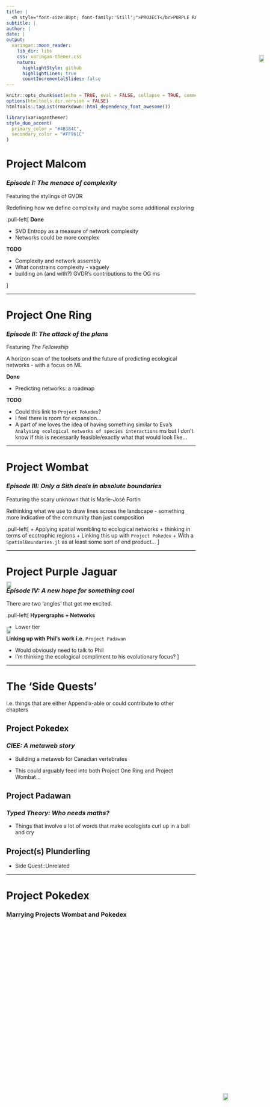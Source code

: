 ```yaml
---
title: |
  <h style="font-size:80pt; font-family:'Still';">PROJECT</br>PURPLE RAIN</h>
subtitle: | 
author: |
date: |
output:
  xaringan::moon_reader:
    lib_dir: libs
    css: xaringan-themer.css
    nature:
      highlightStyle: github
      highlightLines: true
      countIncrementalSlides: false
---
```


```r
knitr::opts_chunk$set(echo = TRUE, eval = FALSE, collapse = TRUE, comment = ">")
options(htmltools.dir.version = FALSE)
htmltools::tagList(rmarkdown::html_dependency_font_awesome())
```

```r
library(xaringanthemer)
style_duo_accent(
  primary_color = "#4B384C",
  secondary_color = "#FF961C"
)
```

# Project Malcom

### *Episode I: The menace of complexity*

Featuring the stylings of GVDR

Redefining how we define complexity and maybe some additional exploring

.pull-left[
**Done**

+ SVD Entropy as a measure of network complexity
+ Networks could be more complex

**TODO**

+ Complexity and network assembly
+ What constrains complexity - vaguely
+ building on (and with?) GVDR's contributions to the OG ms

]


---

# Project One Ring

### *Episode II: The attack of the plans*

Featuring *The Fellowship*

A horizon scan of the toolsets and the future of predicting ecological networks - with a focus on ML

**Done**

+ Predicting networks: a roadmap

**TODO**
 
+ Could this link to `Project Pokedex`?
+ I feel there is room for expansion...
+ A part of me loves the idea of having something similar to Eva's `Analysing ecological networks of species interactions` ms but I don't know if this is necessarily feasible/exactly what that would look like...
 

<span 
  style="
  margin-left:70%; 
  position: absolute; 
  top: 5%">
  <img src="img/ProjectRing.jpg" width="80%" />
</span>

---

# Project Wombat

### *Episode III: Only a Sith deals in absolute boundaries*

Featuring the scary unknown that is Marie-José Fortin

Rethinking what we use to draw lines across the landscape - something more indicative of the community than just composition

.pull-left[
+ Applying spatial wombling to ecological networks
+ thinking in terms of ecotrophic regions
+ Linking this up with `Project Pokedex`
+ With a `SpatialBoundaries.jl` as at least some sort of end product... 
]

<span 
  style="
  margin-left:0%; 
  position: absolute; 
  top: 43%">
  <img src="img/wombat.png" width="75%" />
</span>

---

# Project Purple Jaguar

### *Episode IV: A new hope for something cool*

There are two 'angles' that get me excited.

.pull-left[
**Hypergraphs + Networks**

+ Lower tier

**Linking up with Phil's work** **i.e.** `Project Padawan`

+ Would obviously need to talk to Phil
+ I'm thinking the ecological compliment to his evolutionary focus?
]

<span 
  style="
  margin-left:0%; 
  position: absolute; 
  top: 40%">
  <img src="img/ProjectJaguar.png" width="80%" />
</span>

---

# The 'Side Quests'

i.e. things that are either Appendix-able or could contribute to other chapters

## Project Pokedex

### *CIEE: A metaweb story*

+ Building a metaweb for Canadian vertebrates

+ This could arguably feed into both Project One Ring and Project Wombat...

## Project Padawan

### *Typed Theory: Who needs maths?*

+ Things that involve a lot of words that make ecologists curl up in a ball and cry

## Project(s) Plunderling

+ Side Quest::Unrelated

<span 
  style="
  margin-left:60%; 
  position: absolute; 
  top: 74%">
  <img src="img/Plunderlings.png" width="85%" />
</span>

---

# Project Pokedex

### Marrying Projects Wombat and Pokedex

